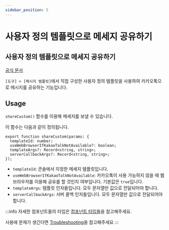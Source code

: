 ```yaml
---
sidebar_position: 5
---
```


# 사용자 정의 템플릿으로 메세지 공유하기
## 사용자 정의 템플릿으로 메세지 공유하기

[공식 문서](https://developers.kakao.com/docs/latest/ko/message/android-link#custom-template-msg)

`[도구] > [메시지 템플릿]`에서 직접 구성한 사용자 정의 템플릿을 사용하여 카카오톡으로 메시지를 공유하는 기능입니다.

## Usage

`shareCustom()` 함수를 이용해 메세지를 보낼 수 있습니다.

이 함수는 다음과 같이 정의됩니다.

```tsx
export function shareCustom(params: {
  templateId: number;
  useWebBrowserIfKakaoTalkNotAvailable?: boolean;
  templateArgs?: Record<string, string>;
  serverCallbackArgs?: Record<string, string>;
});
```

- `templateId`: 콘솔에서 지정한 메세지 템플릿입니다.
- `useWebBrowserIfKakaoTalkNotAvailable`: 카카오톡이 사용 가능하지 않을 때 웹 브라우저를 이용해 공유를 할 것인지
여부입니다. 기본값은 `true`입니다.
- `templateArgs`: 템플릿 인자들입니다. 모두 문자열만 값으로 전달되어야 합니다.
- `serverCallbackArgs`: 서버 콜백 인자들입니다. 모두 문자열만 값으로 전달되어야 합니다.

:::info
자세한 컴포넌트들의 타입은 [컴포넌트 타입들](/docs/share/component-types)을 참고해주세요.

사용에 문제가 생긴다면 [Troubleshooting](/docs/share/troubleshooting)을 참고해주세요
:::